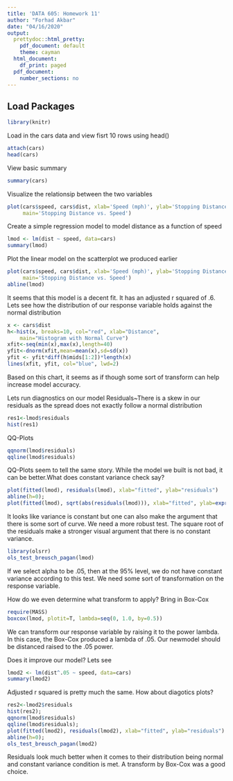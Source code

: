 ---
title: 'DATA 605: Homework 11'
author: "Forhad Akbar"
date: "04/16/2020"
output:
  prettydoc::html_pretty:
    pdf_document: default
    theme: cayman
  html_document:
    df_print: paged
  pdf_document:
    number_sections: no
---
## **Load Packages**

```{r load-packages, warning = FALSE, message = FALSE}
library(knitr)
```

Load in the cars data and view fisrt 10 rows using head() 
```{r}
attach(cars)
head(cars)
```

View basic summary 

```{r}
summary(cars)
```

Visualize the relationsip between the two variables 
```{r}
plot(cars$speed, cars$dist, xlab='Speed (mph)', ylab='Stopping Distance (ft)', 
     main='Stopping Distance vs. Speed')
```

Create a simple regression model to model distance as a function of speed 
```{r}
lmod <- lm(dist ~ speed, data=cars)
summary(lmod)
```

Plot the linear model on the scatterplot we produced earlier 
```{r}
plot(cars$speed, cars$dist, xlab='Speed (mph)', ylab='Stopping Distance (ft)', 
     main='Stopping Distance vs. Speed')
abline(lmod)
```

It seems that this model is a decent fit. It has an adjusted r squared of .6. Lets see how the distribution of our response variable holds against the normal distribution 

```{r}
x <- cars$dist 
h<-hist(x, breaks=10, col="red", xlab="Distance", 
    main="Histogram with Normal Curve") 
xfit<-seq(min(x),max(x),length=40) 
yfit<-dnorm(xfit,mean=mean(x),sd=sd(x)) 
yfit <- yfit*diff(h$mids[1:2])*length(x) 
lines(xfit, yfit, col="blue", lwd=2)
```

Based on this chart, it seems as if though some sort of transform can help increase model accuracy. 

Lets run diagnostics on our model 
Residuals~There is a skew in our residuals as the spread does not exactly follow a normal distribution 
```{r}
res1<-lmod$residuals
hist(res1)
```

QQ-Plots
```{r}
qqnorm(lmod$residuals)
qqline(lmod$residuals)
```

QQ-Plots seem to tell the same story. While the model we built is not bad, it can be better.What does constant variance check say?

```{r}
plot(fitted(lmod), residuals(lmod), xlab="fitted", ylab="residuals")
abline(h=0);
plot(fitted(lmod), sqrt(abs(residuals(lmod))), xlab="fitted", ylab=expression(sqrt(hat(epsilon))))
```

It looks like variance is constant but one can also make the argument that there is some sort of curve. We need a more robust test. The square root of the residuals make a stronger visual argument that there is no constant variance. 

```{r}
library(olsrr)
ols_test_breusch_pagan(lmod)
```

If we select alpha to be .05, then at the 95% level, we do not have constant variance according to this test. We need some sort of transformation on the response variable. 

How do we even determine what transform to apply? Bring in Box-Cox
```{r}
require(MASS)
boxcox(lmod, plotit=T, lambda=seq(0, 1.0, by=0.5))
```

We can transform our response variable by raising it to the power lambda. In this case, the Box-Cox produced a lambda of .05. Our newmodel should be distanced raised to the .05 power.

Does it improve our model? Lets see
```{r}
lmod2 <- lm(dist^.05 ~ speed, data=cars)
summary(lmod2)
```

Adjusted r squared is pretty much the same. How about diagotics plots?
```{r}
res2<-lmod2$residuals
hist(res2);
qqnorm(lmod$residuals)
qqline(lmod$residuals);
plot(fitted(lmod2), residuals(lmod2), xlab="fitted", ylab="residuals")
abline(h=0);
ols_test_breusch_pagan(lmod2)
```

Residuals look much better when it comes to their distribution being normal and constant variance condition is met. A transform by Box-Cox was a good choice. 